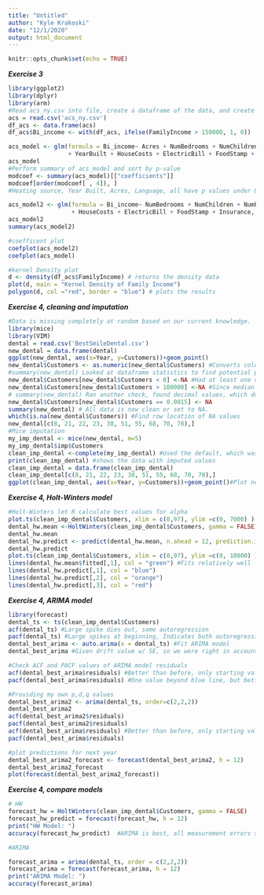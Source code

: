 ---
title: "Untitled"
author: "Kyle Krakoski"
date: "12/1/2020"
output: html_document
---

```{r setup, include=FALSE}
knitr::opts_chunk$set(echo = TRUE)
```
***Exercise 3***

```{r}
library(ggplot2)
library(dplyr)
library(arm)
#Read acs_ny.csv into file, create a dataframe of the data, and create a new binary column showing 1 if the FamilyIncome row > $150,000 and 0 if it's not.
acs = read.csv('acs_ny.csv')
df_acs <- data.frame(acs)
df_acs$Bi_income <- with(df_acs, ifelse(FamilyIncome > 150000, 1, 0)) 

acs_model <- glm(formula = Bi_income~ Acres + NumBedrooms + NumChildren + NumPeople + NumRooms + NumUnits + NumVehicles + NumWorkers + OwnRent
                 + YearBuilt + HouseCosts + ElectricBill + FoodStamp + HeatingFuel + Insurance + Language, data = df_acs, family = "binomial")
acs_model
#Perform summary of acs_model and sort by p-value
modcoef <- summary(acs_model)[["coefficients"]]
modcoef[order(modcoef[ , 4]), ]  
#Heating source, Year Built, Acres, Language, all have p values under 0.05, so I removed them. 

acs_model2 <- glm(formula = Bi_income~ NumBedrooms + NumChildren + NumPeople + NumRooms + NumUnits + NumVehicles + NumWorkers + OwnRent 
                  + HouseCosts + ElectricBill + FoodStamp + Insurance, data = df_acs, family = "binomial")
acs_model2
summary(acs_model2)

#coefficent plot
coefplot(acs_model2)
coefplot(acs_model)

#kernel Density plot
d <- density(df_acs$FamilyIncome) # returns the density data
plot(d, main = "Kernel Density of Family Income")
polygon(d, col ="red", border = "blue") # plots the results
```
***Exercise 4, cleaning and imputation***
```{r}
#Data is missing completely at random based on our current knowledge.  Would be best to delete data, bc again, we have no knowledge of how data was collected or why values are invalid.
library(mice)
library(VIM)
dental = read.csv('BestSmileDental.csv')
new_dental = data.frame(dental)
ggplot(new_dental, aes(x=Year, y=Customers))+geom_point()
new_dental$Customers <- as.numeric(new_dental$Customers) #Converts column to numeric data type.  This converts any cells with non-numeric characters to NA to easily be removed later. Also allows me to get summary statistics by making the column numeric type instead of character type.
#summary(new_dental) Looked at dataframe statistics to find potential problem cells easier.  Also, the year and month had reasonable values- no NA's, or outliers.  A look through the raw csv file showed no fractions either.  If the csv file wasn't short enough to visually inspect like it is now, I'd add a line to test for fractions.
new_dental$Customers[new_dental$Customers < 0] <-NA #Had at least one value less than 0, so changed all less than 0 values to NA
new_dental$Customers[new_dental$Customers > 100000] <-NA #Since median was only 1,775, changed values much higher than that.to NA
# summary(new_dental) Ran another check, found decimal values, which doesn't make sense in this context
new_dental$Customers[new_dental$Customers == 0.0015] <- NA 
summary(new_dental) # All data is now clean or set to NA.
which(is.na(new_dental$Customers)) #Find row location of NA values
new_dental[c(8, 21, 22, 23, 38, 51, 55, 68, 70, 78),]
#Mice imputation
my_imp_dental <- mice(new_dental, m=5)
my_imp_dental$imp$Customers
clean_imp_dental <-complete(my_imp_dental) #Used the default, which was the first imputation calculated
print(clean_imp_dental) #shows the data with imputed values
clean_imp_dental = data.frame(clean_imp_dental)
clean_imp_dental[c(8, 21, 22, 23, 38, 51, 55, 68, 70, 78),]
ggplot(clean_imp_dental, aes(x=Year, y=Customers))+geom_point()#Plot new scatterplot with imputed values
```
***Exercise 4, Holt-Winters model***
```{r}
#Holt-Winters let R calculate best values for alpha
plot.ts(clean_imp_dental$Customers, xlim = c(0,97), ylim =c(0, 7000) )
dental_hw.mean <-HoltWinters(clean_imp_dental$Customers, gamma = FALSE)
dental_hw.mean
dental_hw.predict <- predict(dental_hw.mean, n.ahead = 12, prediction.interval = TRUE) 
dental_hw.predict
plot.ts(clean_imp_dental$Customers, xlim = c(0,97), ylim =c(0, 10000) )
lines(dental_hw.mean$fitted[,1], col = "green") #Fits relatively well
lines(dental_hw.predict[,1], col = "blue")
lines(dental_hw.predict[,2], col = "orange")
lines(dental_hw.predict[,3], col = "red")


```
***Exercise 4, ARIMA model*** 
```{r}
library(forecast)
dental_ts <- ts(clean_imp_dental$Customers)
acf(dental_ts) #Large spike dies out, some autoregression
pacf(dental_ts) #Large spikes at beginning, Indicates both autoregressive and moving averages., so ARIMA
dental_best_arima <- auto.arima(x = dental_ts) #Fit ARIMA model
dental_best_arima #Given drift value w/ SE, so we were right in accounting for drift QID = 1211.95

#Check ACF and PACF values of ARIMA model residuals
acf(dental_best_arima$residuals) #Better than before, only starting value at one, only only value above blue line.
pacf(dental_best_arima$residuals) #One value beyond blue line, but better than before

#Providing my own p,d,q values
dental_best_arima2 <- arima(dental_ts, order=c(2,2,2))
dental_best_arima2
acf(dental_best_arima2$residuals)
pacf(dental_best_arima2$residuals)
acf(dental_best_arima$residuals) #Better than before, only starting value at one, only only value above blue line.  Aso ACF  values were more compact, and no PACF values over blue line.  
pacf(dental_best_arima$residuals)

#plot predictions for next year
dental_best_arima2_forecast <- forecast(dental_best_arima2, h = 12)
dental_best_arima2_forecast
plot(forecast(dental_best_arima2_forecast))
```
***Exercise 4, compare models***
```{r}
# HW 
forecast_hw = HoltWinters(clean_imp_dental$Customers, gamma = FALSE)
forecast_hw_predict = forecast(forecast_hw, h = 12)
print("HW Model: ")
accuracy(forecast_hw_predict)  #ARIMA is best, all measurement errors seem significantly smaller.

#ARIMA

forecast_arima = arima(dental_ts, order = c(2,2,2))
forecast_arima = forecast(forecast_arima, h = 12)
print("ARIMA Model: ")
accuracy(forecast_arima)


```